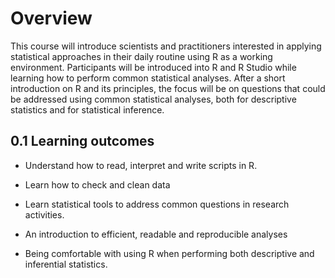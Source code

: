 # Overview {.unnumbered}

This course will introduce scientists and practitioners interested in applying statistical approaches in their daily routine using R as a working environment. Participants will be introduced into R and R Studio while learning how to perform common statistical analyses. After a short introduction on R and its principles, the focus will be on questions that could be addressed using common statistical analyses, both for descriptive statistics and for statistical inference.

## 0.1 Learning outcomes

- Understand how to read, interpret and write scripts in R.

- Learn how to check and clean data 

- Learn statistical tools to address common questions in research activities.

- An introduction to efficient, readable and reproducible analyses

- Being comfortable with using R when performing both descriptive and inferential statistics.


